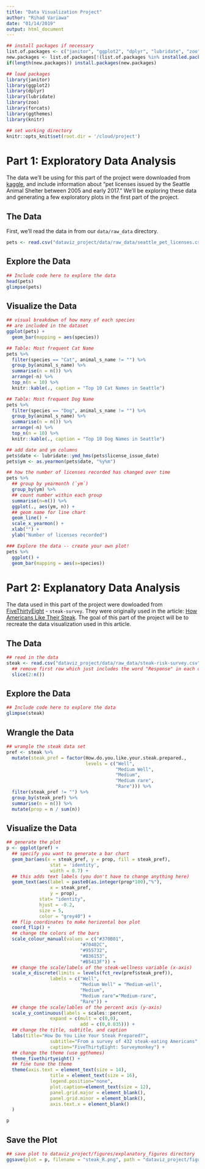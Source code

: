 ```yaml
---
title: "Data Visualization Project"
author: "Rihad Variawa"
date: "01/14/2019"
output: html_document
---
```


```r
## install packages if necessary
list.of.packages <- c("janitor", "ggplot2", "dplyr", "lubridate", "zoo", "forcats", "ggthemes", "knitr", "rmarkdown")
new.packages <- list.of.packages[!(list.of.packages %in% installed.packages()[,"Package"])]
if(length(new.packages)) install.packages(new.packages)

## load packages
library(janitor)
library(ggplot2)
library(dplyr)
library(lubridate)
library(zoo)
library(forcats)
library(ggthemes)
library(knitr)

## set working directory
knitr::opts_knit$set(root.dir = '/cloud/project')
```

# Part 1: Exploratory Data Analysis

The data we'll be using for this part of the project were downloaded from [kaggle](https://www.kaggle.com/aaronschlegel/seattle-pet-licenses/data), and include information about "pet licenses issued by the Seattle Animal Shelter between 2005 and early 2017." We'll be exploring these data and generating a few exploratory plots in the first part of the project.


## The Data

First, we'll read the data in from our `data/raw_data` directory.

```r
pets <- read.csv("dataviz_project/data/raw_data/seattle_pet_licenses.csv", stringsAsFactors = FALSE)
```

## Explore the Data

```r
## Include code here to explore the data 
head(pets)
glimpse(pets)
```

## Visualize the Data

```r
## visual breakdown of how many of each species 
## are included in the dataset
ggplot(pets) +
  geom_bar(mapping = aes(species))
```

```r
## Table: Most frequent Cat Name 
pets %>% 
  filter(species == "Cat", animal_s_name != "") %>%
  group_by(animal_s_name) %>% 
  summarise(n = n()) %>% 
  arrange(-n) %>%
  top_n(n = 10) %>%
  knitr::kable(., caption = "Top 10 Cat Names in Seattle")
```

```r
## Table: Most frequent Dog Name
pets %>%
  filter(species == "Dog", animal_s_name != "") %>%
  group_by(animal_s_name) %>%
  summarise(n = n()) %>%
  arrange(-n) %>%
  top_n(n = 10) %>%
  knitr::kable(., caption = "Top 10 Dog Names in Seattle")
```

```r
## add date and ym columns
pets$date <- lubridate::ymd_hms(pets$license_issue_date)
pets$ym <- as.yearmon(pets$date, "%y%m")

## how the number of licenses recorded has changed over time
pets %>%
  ## group by yearmonth (`ym`)
  group_by(ym) %>% 
  ## count number within each group
  summarise(n=n()) %>%
  ggplot(., aes(ym, n)) + 
  ## geom name for line chart
  geom_line() +
  scale_x_yearmon() + 
  xlab("") + 
  ylab("Number of licenses recorded")
```

```r
### Explore the data -- create your own plot!
pets %>%
  ggplot() +
  geom_bar(mapping = aes(x=species))
```

# Part 2: Explanatory Data Analysis

The data used in this part of the project were dowloaded from [FiveThirtyEight](https://data.fivethirtyeight.com/) - `steak-survey`.  They were originally used in the article: [How Americans Like Their Steak](https://fivethirtyeight.com/features/how-americans-like-their-steak/). The goal of this part of the project will be to recreate the data visualization used in this article.

## The Data

```r
## read in the data
steak <- read.csv("dataviz_project/data/raw_data/steak-risk-survey.csv", stringsAsFactors = FALSE) %>%
  ## remove first row which just includes the word "Response" in each column
  slice(2:n())
```

## Explore the Data

```r
## Include code here to explore the data 
glimpse(steak)
```

## Wrangle the Data

```r
## wrangle the steak data set
pref <- steak %>% 
  mutate(steak_pref = factor(How.do.you.like.your.steak.prepared.,
                             levels = c("Well",
                                        "Medium Well",
                                        "Medium",
                                        "Medium rare",
                                        "Rare"))) %>% 
  filter(steak_pref != "") %>% 
  group_by(steak_pref) %>% 
  summarise(n = n()) %>%
  mutate(prop = n / sum(n))
```

## Visualize the Data

```r
## generate the plot 
p <- ggplot(pref) +
  ## specify you want to generate a bar chart
  geom_bar(aes(x = steak_pref, y = prop, fill = steak_pref),
                stat = 'identity', 
                width = 0.7) + 
  ## this adds text labels (you don't have to change anything here)
  geom_text(aes(label = paste0(as.integer(prop*100),"%"),
                x = steak_pref,
                y = prop), 
            stat= "identity", 
            hjust = -0.2, 
            size = 5,
            color = "grey40") +
  ## flip coordinates to make horizontal box plot
  coord_flip() +
  ## change the colors of the bars
  scale_colour_manual(values = c("#370B01", 
                           "#70402C",
                           "#955732", 
                           "#B36153",
                           "#B5413F")) +
  ## change the scale/labels of the steak-wellness variable (x-axis)
  scale_x_discrete(limits = levels(fct_rev(pref$steak_pref)),
                labels = c("Well", 
                           "Medium Well" = "Medium-well",
                           "Medium",
                           "Medium rare"="Medium-rare",
                           "Rare")) +
  ## change the scale/lables of the percent axis (y-axis)
  scale_y_continuous(labels = scales::percent, 
                expand = c(mult = c(0,0), 
                           add = c(0,0.035))) +
  ## change the title, subtitle, and caption
  labs(title="How Do You Like Your Steak Prepared?", 
                subtitle="From a survey of 432 steak-eating Americans",
                caption="FiveThirtyEight: Surveymonkey") +
  ## change the theme (use ggthemes)
  theme_fivethirtyeight() +
  ## fine tune the theme
  theme(axis.text = element_text(size = 14), 
                title = element_text(size = 16), 
                legend.position="none", 
                plot.caption=element_text(size = 12), 
                panel.grid.major = element_blank(), 
                panel.grid.minor = element_blank(),
                axis.text.x = element_blank() 
  )

p
```

## Save the Plot

```r
## save plot to dataviz_project/figures/explanatory_figures directory
ggsave(plot = p, filename = "steak_R.png", path = "dataviz_project/figures/explanatory_figures", width = 8, height = 4)
```

